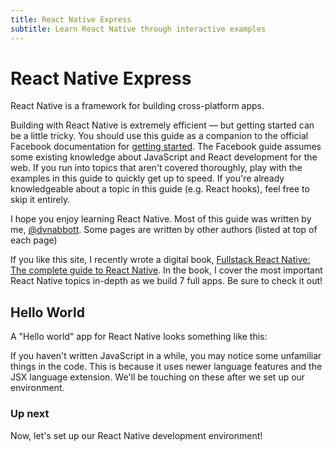```yaml
---
title: React Native Express
subtitle: Learn React Native through interactive examples
---
```



# React Native Express

React Native is a framework for building cross-platform apps.

Building with React Native is extremely efficient — but getting started can be a little tricky. You should use this guide as a companion to the official Facebook documentation for [getting started](https://reactnative.dev/docs/getting-started.html). The Facebook guide assumes some existing knowledge about JavaScript and React development for the web. If you run into topics that aren't covered thoroughly, play with the examples in this guide to quickly get up to speed. If you're already knowledgeable about a topic in this guide (e.g. React hooks), feel free to skip it entirely.

I hope you enjoy learning React Native. Most of this guide was written by me, [@dvnabbott](https://twitter.com/dvnabbott). Some pages are written by other authors (listed at top of each page)

If you like this site, I recently wrote a digital book, [Fullstack React Native: The complete guide to React Native](https://gumroad.com/a/567063667). In the book, I cover the most important React Native topics in-depth as we build 7 full apps. Be sure to check it out!

## Hello World

A "Hello world" app for React Native looks something like this:

<Example code={example} />

If you haven't written JavaScript in a while, you may notice some unfamiliar things in the code. This is because it uses newer language features and the JSX language extension. We'll be touching on these after we set up our environment.

### Up next

Now, let's set up our React Native development environment!
